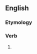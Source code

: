 ==English==

===Etymology===
{{suffix|divise|eth}}

===Verb===
{{en-verb form}}

# {{archaic third-person singular of|divise}}